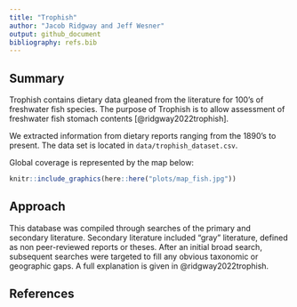 ```yaml
---
title: "Trophish"
author: "Jacob Ridgway and Jeff Wesner"
output: github_document
bibliography: refs.bib
---
```


## Summary

Trophish contains dietary data gleaned from the literature for 100's of freshwater fish species. The purpose of Trophish is to allow assessment of freshwater fish stomach contents [@ridgway2022trophish].

We extracted information from dietary reports ranging from the 1890's to present. The data set is located in `data/trophish_dataset.csv`.

Global coverage is represented by the map below:

```r

knitr::include_graphics(here::here("plots/map_fish.jpg"))
```

## Approach

This database was compiled through searches of the primary and secondary literature. Secondary literature included "gray" literature, defined as non peer-reviewed reports or theses. After an initial broad search, subsequent searches were targeted to fill any obvious taxonomic or geographic gaps. A full explanation is given in @ridgway2022trophish.

## References
